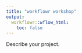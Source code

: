 ```yaml
---
title: "workflowr workshop"
output:
  workflowr::wflow_html:
    toc: false
---
```


Describe your project.
